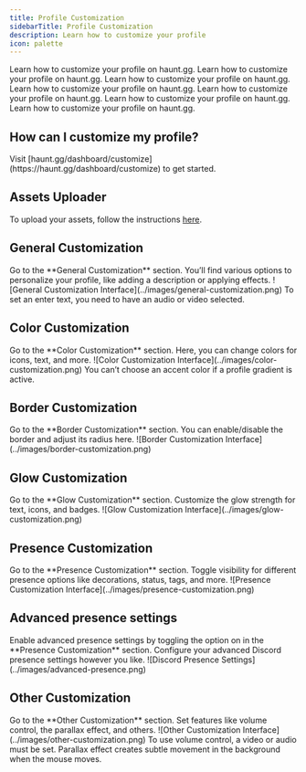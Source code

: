 ```yaml
---
title: Profile Customization
sidebarTitle: Profile Customization
description: Learn how to customize your profile
icon: palette
---
```


<div className="mobile-only">
<Card title="General Customization" icon="circle-1" href="../customization/customization#general-customization" horizontal>
Learn how to customize your profile on haunt.gg.
</Card>

<Card title="Color Customization" icon="circle-2" href="../customization/customization#color-customization" horizontal>
Learn how to customize your profile on haunt.gg.
</Card>

<Card title="Border Customization" icon="circle-3" href="../customization/customization#border-customization" horizontal>
Learn how to customize your profile on haunt.gg.
</Card>

<Card title="Glow Customization" icon="circle-4" href="../customization/customization#glow-customization" horizontal>
Learn how to customize your profile on haunt.gg.
</Card>

<Card title="Presence Customization" icon="circle-5" href="../customization/customization#presence-customization" horizontal>
Learn how to customize your profile on haunt.gg.
</Card>

<Card title="Advanced presence settings" icon="circle-6" href="../customization/customization#advanced-presence-settings" horizontal>
Learn how to customize your profile on haunt.gg.
</Card>

<Card title="Other Customization" icon="circle-6" href="../customization/customization#other-customization" horizontal>
Learn how to customize your profile on haunt.gg.
</Card>
</div>

## How can I customize my profile?

<Steps>
  <Step title="Open the Customize Page">
    Visit [haunt.gg/dashboard/customize](https://haunt.gg/dashboard/customize) to get started.
  </Step>
</Steps>

## Assets Uploader

To upload your assets, follow the instructions [here](../customization/assets).

## General Customization

<Steps>
  <Step title="Open the Section">
    Go to the **General Customization** section.
  </Step>
  <Step title="Start Customizing">
    You’ll find various options to personalize your profile, like adding a description or applying effects.
  </Step>
</Steps>

<Frame>
  ![General Customization Interface](../images/general-customization.png)
</Frame>

<Warning>
To set an enter text, you need to have an audio or video selected.
</Warning>

## Color Customization

<Steps>
  <Step title="Open the Section">
    Go to the **Color Customization** section.
  </Step>
  <Step title="Choose Your Colors">
    Here, you can change colors for icons, text, and more.
  </Step>
</Steps>

<Frame>
  ![Color Customization Interface](../images/color-customization.png)
</Frame>

<Warning>
You can’t choose an accent color if a profile gradient is active.
</Warning>

## Border Customization

<Steps>
  <Step title="Open the Section">
    Go to the **Border Customization** section.
  </Step>
  <Step title="Adjust the Border">
    You can enable/disable the border and adjust its radius here.
  </Step>
</Steps>

<Frame>
  ![Border Customization Interface](../images/border-customization.png)
</Frame>

## Glow Customization

<Steps>
  <Step title="Open the Section">
    Go to the **Glow Customization** section.
  </Step>
  <Step title="Set the Glow">
    Customize the glow strength for text, icons, and badges.
  </Step>
</Steps>

<Frame>
  ![Glow Customization Interface](../images/glow-customization.png)
</Frame>

## Presence Customization

<Steps>
  <Step title="Open the Section">
    Go to the **Presence Customization** section.
  </Step>
  <Step title="Adjust Presence">
    Toggle visibility for different presence options like decorations, status, tags, and more.
  </Step>
</Steps>

<Frame>
  ![Presence Customization Interface](../images/presence-customization.png)
</Frame>

## Advanced presence settings

<Steps>
    <Step title="Activate Advanced Presence Settings">
        Enable advanced presence settings by toggling the option on in the **Presence Customization** section.
    </Step>
    <Step title="Configure Settings">
        Configure your advanced Discord presence settings however you like.
    </Step>
</Steps>

<Frame>
  ![Discord Presence Settings](../images/advanced-presence.png)
</Frame>

## Other Customization

<Steps>
  <Step title="Open the Section">
    Go to the **Other Customization** section.
  </Step>
  <Step title="More Options">
    Set features like volume control, the parallax effect, and others.
  </Step>
</Steps>

<Frame>
  ![Other Customization Interface](../images/other-customization.png)
</Frame>

<Warning>
To use volume control, a video or audio must be set.
</Warning>

<Note>
Parallax effect creates subtle movement in the background when the mouse moves.
</Note>


